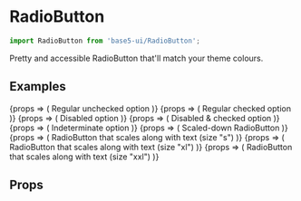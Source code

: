 

<Meta title="Components/RadioButton" component={RadioButton} />

# RadioButton

```js
import RadioButton from 'base5-ui/RadioButton';
```

Pretty and accessible RadioButton that'll match your theme colours.

## Examples

<Canvas>
	<Story name="Default" args={{checked: false}}>
		{props => (
			<label>
				<RadioButton {...props} /> Regular unchecked option
			</label>
		)}
	</Story>
	<Story name="Checked" args={{checked: true}}>
		{props => (
			<label>
				<RadioButton {...props} /> Regular checked option
			</label>
		)}
	</Story>
	<Story name="Disabled" args={{disabled: true}}>
		{props => (
			<label>
				<RadioButton {...props} /> Disabled option
			</label>
		)}
	</Story>
	<Story name="Disabled & Checked" args={{checked: true, disabled: true}}>
		{props => (
			<label>
				<RadioButton {...props} /> Disabled & checked option
			</label>
		)}
	</Story>
	<Story name="Indeterminate" args={{indeterminate: true}}>
		{props => (
			<label>
				<RadioButton {...props} /> Indeterminate option
			</label>
		)}
	</Story>
	<Story name="Scaled-down" args={{scale: 0.75, checked: 'true'}}>
		{props => (
			<label>
				<RadioButton {...props} /> Scaled-down RadioButton
			</label>
		)}
	</Story>
	<Story name="Auto-sizing S" args={{scale: 'auto'}}>
		{props => (
			<Text as="label" size="s">
				<RadioButton {...props} /> RadioButton that scales along with
				text (size "s")
			</Text>
		)}
	</Story>
	<Story name="Auto-sizing XL" args={{scale: 'auto'}}>
		{props => (
			<Text as="label" size="xl">
				<RadioButton {...props} /> RadioButton that scales along with
				text (size "xl")
			</Text>
		)}
	</Story>
	<Story name="Auto-sizing XXL" args={{scale: 'auto', checked: 'true'}}>
		{props => (
			<Text as="label" size="xxl">
				<RadioButton {...props} /> RadioButton that scales along with
				text (size "xxl")
			</Text>
		)}
	</Story>
</Canvas>

## Props

<ArgsTable of={RadioButton} />
